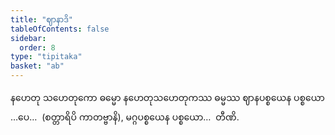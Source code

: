 ```yaml
---
title: "ဈာနာဒိ"
tableOfContents: false
sidebar:
  order: 8
type: "tipitaka"
basket: "ab"
---
```



<DynamicBreadcrumb />

<Division number="190">

<Paragraph number="516">
နဟေတု သဟေတုကော ဓမ္မော နဟေတုသဟေတုကဿ ဓမ္မဿ ဈာနပစ္စယေန ပစ္စယော …ပေ…  (စတ္တာရိပိ ကာတဗ္ဗာနိ), မဂ္ဂပစ္စယေန ပစ္စယော…  တီဏိ.
</Paragraph>
</Division>